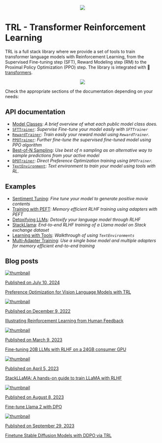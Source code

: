 <div style="text-align: center">
<img src="https://huggingface.co/datasets/trl-internal-testing/example-images/resolve/main/images/trl_banner_dark.png">
</div>

# TRL - Transformer Reinforcement Learning

TRL is a full stack library where we provide a set of tools to train transformer language models with Reinforcement Learning, from the Supervised Fine-tuning step (SFT), Reward Modeling step (RM) to the Proximal Policy Optimization (PPO) step. 
The library is integrated with 🤗 [transformers](https://github.com/huggingface/transformers).

<div style="text-align: center">
<img src="https://huggingface.co/datasets/trl-internal-testing/example-images/resolve/main/images/TRL-readme.png">
</div>

Check the appropriate sections of the documentation depending on your needs:

## API documentation

- [Model Classes](models): *A brief overview of what each public model class does.*
- [`SFTTrainer`](sft_trainer): *Supervise Fine-tune your model easily with `SFTTrainer`*
- [`RewardTrainer`](reward_trainer): *Train easily your reward model using `RewardTrainer`.*
- [`PPOTrainer`](ppo_trainer): *Further fine-tune the supervised fine-tuned model using PPO algorithm*
- [Best-of-N Sampling](best-of-n): *Use best of n sampling as an alternative way to sample predictions from your active model*
- [`DPOTrainer`](dpo_trainer): *Direct Preference Optimization training using `DPOTrainer`.*
- [`TextEnvironment`](text_environments): *Text environment to train your model using tools with RL.*

## Examples

- [Sentiment Tuning](sentiment_tuning): *Fine tune your model to generate positive movie contents*
- [Training with PEFT](lora_tuning_peft): *Memory efficient RLHF training using adapters with PEFT*
- [Detoxifying LLMs](detoxifying_a_lm): *Detoxify your language model through RLHF*
- [StackLlama](using_llama_models): *End-to-end RLHF training of a Llama model on Stack exchange dataset*
- [Learning with Tools](learning_tools): *Walkthrough of using `TextEnvironments`*
- [Multi-Adapter Training](multi_adapter_rl): *Use a single base model and multiple adapters for memory efficient end-to-end training*


## Blog posts

<div class="mt-10">
  <div class="w-full flex flex-col space-y-4 md:space-y-0 md:grid md:grid-cols-2 md:gap-y-4 md:gap-x-5">
    <a class="!no-underline border dark:border-gray-700 p-5 rounded-lg shadow hover:shadow-lg" href="https://huggingface.co/blog/dpo_vlm">
      <img src="https://raw.githubusercontent.com/huggingface/blog/main/assets/dpo_vlm/thumbnail.png" alt="thumbnail">
      <p class="text-gray-500 text-sm">Published on July 10, 2024</p>
      <p class="text-gray-700">Preference Optimization for Vision Language Models with TRL</p>
    </a>
    <a class="!no-underline border dark:border-gray-700 p-5 rounded-lg shadow hover:shadow-lg" href="https://huggingface.co/blog/rlhf">
      <img src="https://raw.githubusercontent.com/huggingface/blog/main/assets/120_rlhf/thumbnail.png" alt="thumbnail">
      <p class="text-gray-500 text-sm">Published on December 9, 2022</p>
      <p class="text-gray-700">Illustrating Reinforcement Learning from Human Feedback</p>
    </a>
    <a class="!no-underline border dark:border-gray-700 p-5 rounded-lg shadow hover:shadow-lg" href="https://huggingface.co/blog/trl-peft">
      <img src="https://github.com/huggingface/blog/blob/main/assets/133_trl_peft/thumbnail.png" alt="thumbnail">
      <p class="text-gray-500 text-sm">Published on March 9, 2023</p>
      <p class="text-gray-700">Fine-tuning 20B LLMs with RLHF on a 24GB consumer GPU</p>
    </a>
    <a class="!no-underline border dark:border-gray-700 p-5 rounded-lg shadow hover:shadow-lg" href="https://huggingface.co/blog/stackllama">
      <img src="https://github.com/huggingface/blog/blob/main/assets/138_stackllama/thumbnail.png" alt="thumbnail">
      <p class="text-gray-500 text-sm">Published on April 5, 2023</p>
      <p class="text-gray-700">StackLLaMA: A hands-on guide to train LLaMA with RLHF</p>
   </a>
    <a class="!no-underline border dark:border-gray-700 p-5 rounded-lg shadow hover:shadow-lg" href="https://huggingface.co/blog/dpo-trl">
      <img src="https://github.com/huggingface/blog/blob/main/assets/157_dpo_trl/dpo_thumbnail.png" alt="thumbnail">
      <p class="text-gray-500 text-sm">Published on August 8, 2023</p>
      <p class="text-gray-700">Fine-tune Llama 2 with DPO</p>
    </a>
    <a class="!no-underline border dark:border-gray-700 p-5 rounded-lg shadow hover:shadow-lg" href="https://huggingface.co/blog/trl-ddpo">
      <img src="https://github.com/huggingface/blog/blob/main/assets/166_trl_ddpo/thumbnail.png" alt="thumbnail">
      <p class="text-gray-500 text-sm">Published on September 29, 2023</p>
      <p class="text-gray-700">Finetune Stable Diffusion Models with DDPO via TRL</p>
    </a>
  </div>
</div>
